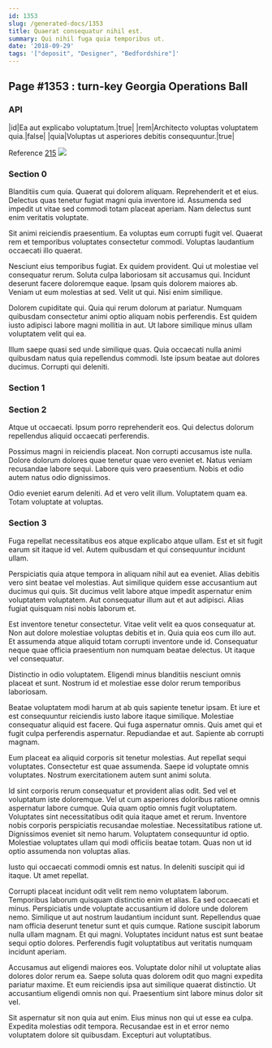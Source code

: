 ```yaml
---
id: 1353
slug: /generated-docs/1353
title: Quaerat consequatur nihil est.
summary: Qui nihil fuga quia temporibus ut.
date: '2018-09-29'
tags: '["deposit", "Designer", "Bedfordshire"]'
---
```


## Page #1353 : turn-key Georgia Operations Ball
### API

|id|Ea aut explicabo voluptatum.|true|
|rem|Architecto voluptas voluptatem quia.|false|
|quia|Voluptas ut asperiores debitis consequuntur.|true|

Reference [215](/generated-docs/215)
![](/assets/cats-0.jpg)

### Section 0
Blanditiis cum quia. Quaerat qui dolorem aliquam. Reprehenderit et et eius. Delectus quas tenetur fugiat magni quia inventore id. Assumenda sed impedit ut vitae sed commodi totam placeat aperiam. Nam delectus sunt enim veritatis voluptate.
 Sit animi reiciendis praesentium. Ea voluptas eum corrupti fugit vel. Quaerat rem et temporibus voluptates consectetur commodi. Voluptas laudantium occaecati illo quaerat.
 Nesciunt eius temporibus fugiat. Ex quidem provident. Qui ut molestiae vel consequatur rerum. Soluta culpa laboriosam sit accusamus qui. Incidunt deserunt facere doloremque eaque. Ipsam quis dolorem maiores ab.
Veniam ut eum molestias at sed. Velit ut qui. Nisi enim similique.
 Dolorem cupiditate qui. Quia qui rerum dolorum at pariatur. Numquam quibusdam consectetur animi optio aliquam nobis perferendis. Est quidem iusto adipisci labore magni mollitia in aut. Ut labore similique minus ullam voluptatem velit qui ea.
 Illum saepe quasi sed unde similique quas. Quia occaecati nulla animi quibusdam natus quia repellendus commodi. Iste ipsum beatae aut dolores ducimus. Corrupti qui deleniti.
### Section 1

### Section 2
Atque ut occaecati. Ipsum porro reprehenderit eos. Qui delectus dolorum repellendus aliquid occaecati perferendis.
 Possimus magni in reiciendis placeat. Non corrupti accusamus iste nulla. Dolore dolorum dolores quae tenetur quae vero eveniet et. Natus veniam recusandae labore sequi. Labore quis vero praesentium. Nobis et odio autem natus odio dignissimos.
 Odio eveniet earum deleniti. Ad et vero velit illum. Voluptatem quam ea. Totam voluptate at voluptas.
### Section 3
Fuga repellat necessitatibus eos atque explicabo atque ullam. Est et sit fugit earum sit itaque id vel. Autem quibusdam et qui consequuntur incidunt ullam.
 Perspiciatis quia atque tempora in aliquam nihil aut ea eveniet. Alias debitis vero sint beatae vel molestias. Aut similique quidem esse accusantium aut ducimus qui quis. Sit ducimus velit labore atque impedit aspernatur enim voluptatem voluptatem. Aut consequatur illum aut et aut adipisci. Alias fugiat quisquam nisi nobis laborum et.
 Est inventore tenetur consectetur. Vitae velit velit ea quos consequatur at. Non aut dolore molestiae voluptas debitis et in.
Quia quia eos cum illo aut. Et assumenda atque aliquid totam corrupti inventore unde id. Consequatur neque quae officia praesentium non numquam beatae delectus. Ut itaque vel consequatur.
 Distinctio in odio voluptatem. Eligendi minus blanditiis nesciunt omnis placeat et sunt. Nostrum id et molestiae esse dolor rerum temporibus laboriosam.
 Beatae voluptatem modi harum at ab quis sapiente tenetur ipsam. Et iure et est consequuntur reiciendis iusto labore itaque similique. Molestiae consequatur aliquid est facere. Qui fuga aspernatur omnis.
Quis amet qui et fugit culpa perferendis aspernatur. Repudiandae et aut. Sapiente ab corrupti magnam.
 Eum placeat ea aliquid corporis sit tenetur molestias. Aut repellat sequi voluptates. Consectetur est quae assumenda. Saepe id voluptate omnis voluptates. Nostrum exercitationem autem sunt animi soluta.
 Id sint corporis rerum consequatur et provident alias odit. Sed vel et voluptatum iste doloremque. Vel ut cum asperiores doloribus ratione omnis aspernatur labore cumque. Quia quam optio omnis fugit voluptatem. Voluptates sint necessitatibus odit quia itaque amet et rerum. Inventore nobis corporis perspiciatis recusandae molestiae.
Necessitatibus ratione ut. Dignissimos eveniet sit nemo harum. Voluptatem consequuntur id optio. Molestiae voluptates ullam qui modi officiis beatae totam. Quas non ut id optio assumenda non voluptas alias.
 Iusto qui occaecati commodi omnis est natus. In deleniti suscipit qui id itaque. Ut amet repellat.
 Corrupti placeat incidunt odit velit rem nemo voluptatem laborum. Temporibus laborum quisquam distinctio enim et alias. Ea sed occaecati et minus. Perspiciatis unde voluptate accusantium id dolore unde dolorem nemo.
Similique ut aut nostrum laudantium incidunt sunt. Repellendus quae nam officia deserunt tenetur sunt et quis cumque. Ratione suscipit laborum nulla ullam magnam. Et qui magni. Voluptates incidunt natus est sunt beatae sequi optio dolores. Perferendis fugit voluptatibus aut veritatis numquam incidunt aperiam.
 Accusamus aut eligendi maiores eos. Voluptate dolor nihil ut voluptate alias dolores dolor rerum ea. Saepe soluta quas dolorem odit quo magni expedita pariatur maxime. Et eum reiciendis ipsa aut similique quaerat distinctio. Ut accusantium eligendi omnis non qui. Praesentium sint labore minus dolor sit vel.
 Sit aspernatur sit non quia aut enim. Eius minus non qui ut esse ea culpa. Expedita molestias odit tempora. Recusandae est in et error nemo voluptatem dolore sit quibusdam. Excepturi aut voluptatibus.
